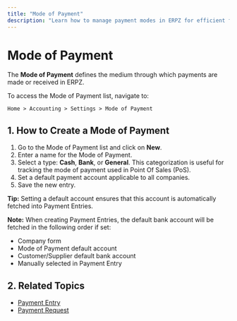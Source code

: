 ```yaml
---
title: "Mode of Payment"
description: "Learn how to manage payment modes in ERPZ for efficient financial transactions."
---
```


# Mode of Payment

The **Mode of Payment** defines the medium through which payments are made or received in ERPZ.

To access the Mode of Payment list, navigate to:

`Home > Accounting > Settings > Mode of Payment`

## 1. How to Create a Mode of Payment

1. Go to the Mode of Payment list and click on **New**.
2. Enter a name for the Mode of Payment.
3. Select a type: **Cash**, **Bank**, or **General**. This categorization is useful for tracking the mode of payment used in Point Of Sales (PoS).
4. Set a default payment account applicable to all companies.
5. Save the new entry.

**Tip:** Setting a default account ensures that this account is automatically fetched into Payment Entries.

**Note:** When creating Payment Entries, the default bank account will be fetched in the following order if set:

- Company form
- Mode of Payment default account
- Customer/Supplier default bank account
- Manually selected in Payment Entry

## 2. Related Topics

- [Payment Entry]()
- [Payment Request]()
